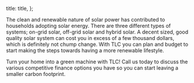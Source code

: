 

  title: title,
};


The clean and renewable nature of solar power has contributed to households adopting solar energy. There are three different types of systems; on-grid solar, off-grid solar and hybrid solar. A decent sized, good quality solar system can cost you in excess of a few thousand dollars, which is definitely not chump change. With TLC you can plan and budget to start making the steps towards having a more renewable lifestyle.

Turn your home into a green machine with TLC! Call us today to discuss the various competitive finance options you have so you can start leaving a smaller carbon footprint.
